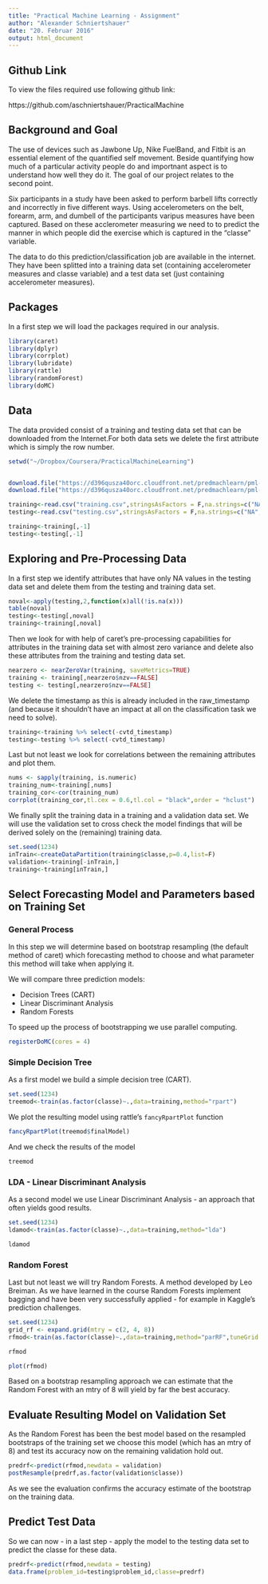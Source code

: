 ```yaml
---
title: "Practical Machine Learning - Assignment"
author: "Alexander Schniertshauer"
date: "20. Februar 2016"
output: html_document
---
```

## Github Link

To view the files required use following github link:

https://github.com/aschniertshauer/PracticalMachine


## Background and Goal

The use of devices such as Jawbone Up, Nike FuelBand, and Fitbit is an essential element of the quantified self movement. Beside quantifying how much of a particular activity people do and importnant aspect is to understand how well they do it. The goal of our project relates to the second point. 

Six participants in a study have been asked to perform barbell lifts correctly and incorrectly in five different ways. Using accelerometers on the belt, forearm, arm, and dumbell of the participants varipus measures have been captured. Based on these acclerometer measuring we need to to predict the manner in which people did the exercise which is captured in the "classe" variable.

The data to do this prediction/classification job are available in the internet. They have been splitted into a training data set (containing accelerometer measures and classe variable) and a test data set (just containing accelerometer measures).

## Packages

In a first step we will load the packages required in our analysis.

```r
library(caret)
library(dplyr)
library(corrplot)
library(lubridate)
library(rattle)
library(randomForest)
library(doMC)

```

## Data

The data provided consist of a training and testing data set that can be downloaded from the Internet.For both data sets we delete the first attribute which is simply the row number.

```r
setwd("~/Dropbox/Coursera/PracticalMachineLearning")


download.file("https://d396qusza40orc.cloudfront.net/predmachlearn/pml-training.csv","training.csv",method="curl")
download.file("https://d396qusza40orc.cloudfront.net/predmachlearn/pml-testing.csv","testing.csv",method="curl")

training<-read.csv("training.csv",stringsAsFactors = F,na.strings=c("NA","","#DIV/0!"))
testing<-read.csv("testing.csv",stringsAsFactors = F,na.strings=c("NA","","#DIV/0!"))

training<-training[,-1]
testing<-testing[,-1]
```

## Exploring and Pre-Processing Data

In a first step we identify attributes that have only NA values in the testing data set and delete them from the testing and training data set.

```r
noval<-apply(testing,2,function(x)all(!is.na(x)))
table(noval)
testing<-testing[,noval]
training<-training[,noval]
```

Then we look for with help of caret's pre-processing capabilities for attributes in the training data set with almost zero variance and delete also these attributes from the training and testing data set.

```r
nearzero <- nearZeroVar(training, saveMetrics=TRUE)
training <- training[,nearzero$nzv==FALSE]
testing <- testing[,nearzero$nzv==FALSE]
```

We delete the timestamp as this is already included in the raw_timestamp (and because it shouldn't have an impact at all on the classification task we need to solve).

```r
training<-training %>% select(-cvtd_timestamp)
testing<-testing %>% select(-cvtd_timestamp)
```

Last but not least we look for correlations between the remaining attributes and plot them.

```r
nums <- sapply(training, is.numeric)
training_num<-training[,nums]
training_cor<-cor(training_num)
corrplot(training_cor,tl.cex = 0.6,tl.col = "black",order = "hclust")
```

We finally split the training data in a training and a validation data set. We will use the validation set to cross check the model findings that will be derived solely on the (remaining) training data.

```r
set.seed(1234)
inTrain<-createDataPartition(training$classe,p=0.4,list=F)
validation<-training[-inTrain,]
training<-training[inTrain,]
```


## Select Forecasting Model and Parameters based on Training Set

### General Process

In this step we will determine based on bootstrap resampling (the default method of caret) which forecasting method to choose and  what parameter this method will take when applying it.

We will compare three prediction models:

* Decision Trees (CART)
* Linear Discriminant Analysis
* Random Forests

To speed up the process of bootstrapping we use parallel computing.

```r
registerDoMC(cores = 4)

```


### Simple Decision Tree

As a first model we build a simple decision tree (CART).

```r
set.seed(1234)
treemod<-train(as.factor(classe)~.,data=training,method="rpart")
```

We plot the resulting model using rattle's `fancyRpartPlot` function

```r
fancyRpartPlot(treemod$finalModel)
```

And we check the results of the model

```r
treemod
```

### LDA - Linear Discriminant Analysis

As a second model we use Linear Discriminant Analysis - an approach that often yields good results.

```r
set.seed(1234)
ldamod<-train(as.factor(classe)~.,data=training,method="lda")

```


```r
ldamod
```


### Random Forest

Last but not least we will try Random Forests. A method developed by Leo Breiman. As we have learned in the course Random Forests implement bagging and have been very successfully applied - for example in Kaggle's prediction challenges.

```r
set.seed(1234)
grid_rf <- expand.grid(mtry = c(2, 4, 8))
rfmod<-train(as.factor(classe)~.,data=training,method="parRF",tuneGrid = grid_rf)
```

```r
rfmod
```


```r
plot(rfmod)
```

Based on a bootstrap resampling approach we can estimate that the Random Forest with an mtry of 8 will yield by far the best accuracy.

## Evaluate Resulting Model on Validation Set

As the Random Forest has been the best model based on the resampled bootstraps of the training set we choose this model (which has an mtry of 8) and test its accuracy now on the remaining validation hold out.

```r

predrf<-predict(rfmod,newdata = validation)
postResample(predrf,as.factor(validation$classe))

```

As we see the evaluation confirms the accuracy estimate of the bootstrap on the training data.

## Predict Test Data

So we can now - in a last step - apply the model to the testing data set to predict the classe for these data.

```r
predrf<-predict(rfmod,newdata = testing)
data.frame(problem_id=testing$problem_id,classe=predrf)
```


